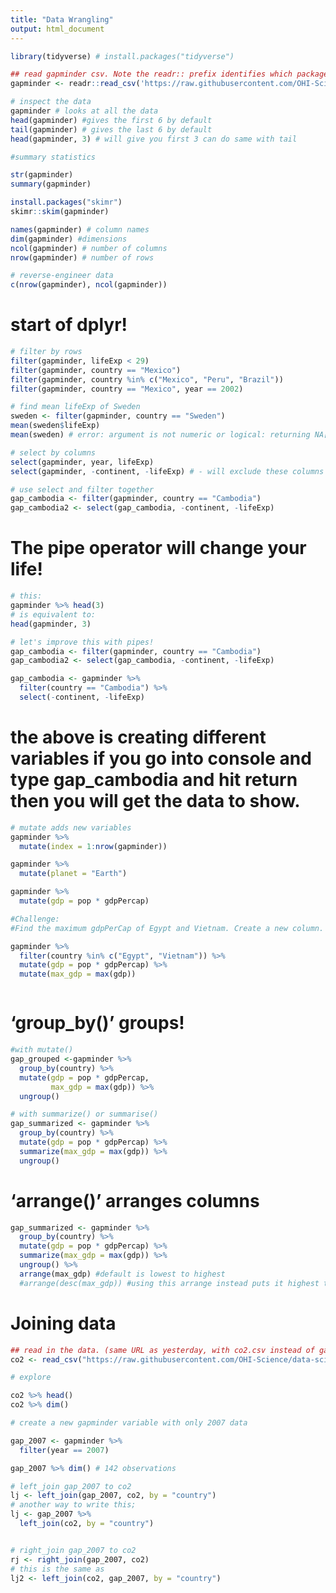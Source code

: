 ```yaml
---
title: "Data Wrangling"
output: html_document
---
```


```r
library(tidyverse) # install.packages("tidyverse")
```

```r
## read gapminder csv. Note the readr:: prefix identifies which package it's in
gapminder <- readr::read_csv('https://raw.githubusercontent.com/OHI-Science/data-science-training/master/data/gapminder.csv')

# inspect the data
gapminder # looks at all the data
head(gapminder) #gives the first 6 by default
tail(gapminder) # gives the last 6 by default
head(gapminder, 3) # will give you first 3 can do same with tail

#summary statistics

str(gapminder)
summary(gapminder)

install.packages("skimr")
skimr::skim(gapminder)

names(gapminder) # column names
dim(gapminder) #dimensions
ncol(gapminder) # number of columns
nrow(gapminder) # number of rows

# reverse-engineer data
c(nrow(gapminder), ncol(gapminder))

```

# start of dplyr!
```r
# filter by rows
filter(gapminder, lifeExp < 29)
filter(gapminder, country == "Mexico")
filter(gapminder, country %in% c("Mexico", "Peru", "Brazil"))
filter(gapminder, country == "Mexico", year == 2002)

# find mean lifeExp of Sweden
sweden <- filter(gapminder, country == "Sweden")
mean(sweden$lifeExp)
mean(sweden) # error: argument is not numeric or logical: returning NA[1] NA
```

```r
# select by columns
select(gapminder, year, lifeExp)
select(gapminder, -continent, -lifeExp) # - will exclude these columns

# use select and filter together
gap_cambodia <- filter(gapminder, country == "Cambodia")
gap_cambodia2 <- select(gap_cambodia, -continent, -lifeExp)
```

# The pipe operator will change your life!

```r
# this:
gapminder %>% head(3)
# is equivalent to:
head(gapminder, 3)

# let's improve this with pipes!
gap_cambodia <- filter(gapminder, country == "Cambodia")
gap_cambodia2 <- select(gap_cambodia, -continent, -lifeExp)

gap_cambodia <- gapminder %>% 
  filter(country == "Cambodia") %>% 
  select(-continent, -lifeExp)
```
# the above is creating different variables if you go into console and type gap_cambodia and hit return then you will get the data to show.

```r
# mutate adds new variables
gapminder %>% 
  mutate(index = 1:nrow(gapminder))

gapminder %>% 
  mutate(planet = "Earth")

gapminder %>% 
  mutate(gdp = pop * gdpPercap)

#Challenge:
#Find the maximum gdpPerCap of Egypt and Vietnam. Create a new column. Only one max between the two countries.

gapminder %>%
  filter(country %in% c("Egypt", "Vietnam")) %>% 
  mutate(gdp = pop * gdpPercap) %>% 
  mutate(max_gdp = max(gdp))



```

# 'group_by()' groups!

```r
#with mutate()
gap_grouped <-gapminder %>% 
  group_by(country) %>%
  mutate(gdp = pop * gdpPercap,
         max_gdp = max(gdp)) %>% 
  ungroup()

# with summarize() or summarise()
gap_summarized <- gapminder %>% 
  group_by(country) %>% 
  mutate(gdp = pop * gdpPercap) %>% 
  summarize(max_gdp = max(gdp)) %>% 
  ungroup()
```

# 'arrange()' arranges columns
```r
gap_summarized <- gapminder %>% 
  group_by(country) %>% 
  mutate(gdp = pop * gdpPercap) %>% 
  summarize(max_gdp = max(gdp)) %>% 
  ungroup() %>% 
  arrange(max_gdp) #default is lowest to highest
  #arrange(desc(max_gdp)) #using this arrange instead puts it highest to lowest
```

# Joining data

```r
## read in the data. (same URL as yesterday, with co2.csv instead of gapminder.csv)
co2 <- read_csv("https://raw.githubusercontent.com/OHI-Science/data-science-training/master/data/co2.csv")

# explore

co2 %>% head()
co2 %>% dim()

# create a new gapminder variable with only 2007 data

gap_2007 <- gapminder %>% 
  filter(year == 2007)

gap_2007 %>% dim() # 142 observations

# left_join gap_2007 to co2
lj <- left_join(gap_2007, co2, by = "country")
# another way to write this;
lj <- gap_2007 %>% 
  left_join(co2, by = "country")


# right_join gap_2007 to co2
rj <- right_join(gap_2007, co2)
# this is the same as
lj2 <- left_join(co2, gap_2007, by = "country")

```


